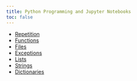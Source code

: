 ```yaml
---
title: Python Programming and Jupyter Notebooks
toc: false
---
```


- [Repetition](PE100-04Repetition.ipynb)
- [Functions](PE100-05Functions.ipynb)
- [Files](PE100-06Files.ipynb)
- [Exceptions](PE100-07Exceptions.ipynb)
- [Lists](PE100-08Lists.ipynb)
- [Strings](PE100-09Strings.ipynb)
- [Dictionaries](PE100-10Dictionaries.ipynb)
